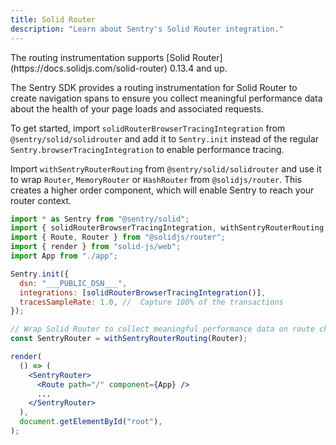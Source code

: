 ```yaml
---
title: Solid Router
description: "Learn about Sentry's Solid Router integration."
---
```


<Alert>
  The routing instrumentation supports [Solid Router](https://docs.solidjs.com/solid-router) 0.13.4 and up.
</Alert>

The Sentry SDK provides a routing instrumentation for Solid Router to create navigation spans to ensure
you collect meaningful performance data about the health of your page loads and associated requests.

To get started, import `solidRouterBrowserTracingIntegration` from `@sentry/solid/solidrouter` and add it to `Sentry.init`
instead of the regular `Sentry.browserTracingIntegration` to enable performance tracing.

Import `withSentryRouterRouting` from `@sentry/solid/solidrouter` and use it to wrap `Router`, `MemoryRouter` or `HashRouter` from `@solidjs/router`.
This creates a higher order component, which will enable Sentry to reach your router context.


```jsx
import * as Sentry from "@sentry/solid";
import { solidRouterBrowserTracingIntegration, withSentryRouterRouting } from '@sentry/solid/solidrouter';
import { Route, Router } from "@solidjs/router";
import { render } from "solid-js/web";
import App from "./app";

Sentry.init({
  dsn: "___PUBLIC_DSN___",
  integrations: [solidRouterBrowserTracingIntegration()],
  tracesSampleRate: 1.0, //  Capture 100% of the transactions
});

// Wrap Solid Router to collect meaningful performance data on route changes
const SentryRouter = withSentryRouterRouting(Router);

render(
  () => (
    <SentryRouter>
      <Route path="/" component={App} />
      ...
    </SentryRouter>
  ),
  document.getElementById("root"),
);
```
